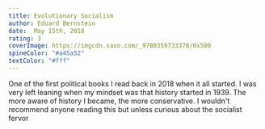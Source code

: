 ```yaml
---
title: Evolutionary Socialism
author: Eduard Bernstein
date:  May 15th, 2018
rating: 3
coverImage: https://imgcdn.saxo.com/_9780359733378/0x500  
spineColor: "#a45a52"
textColor: "#fff"
---
```



One of the first political books I read back in 2018 when it all started. I was very left leaning when my mindset was that history started in 1939. The more aware of history I became, the more conservative. I wouldn't recommend anyone reading this but unless curious about the socialist fervor 
